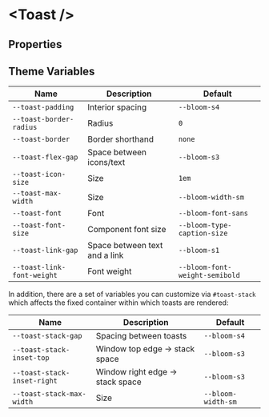 
# &lt;Toast /&gt;

## Properties

<ArgsTable of={Toast} />

## Theme Variables

| Name                       | Description                   | Default                        |
| -------------------------- | ----------------------------- | ------------------------------ |
| `--toast-padding`          | Interior spacing              | `--bloom-s4`                   |
| `--toast-border-radius`    | Radius                        | `0`                            |
| `--toast-border`           | Border shorthand              | `none`                         |
| `--toast-flex-gap`         | Space between icons/text      | `--bloom-s3`                   |
| `--toast-icon-size`        | Size                          | `1em`                          |
| `--toast-max-width`        | Size                          | `--bloom-width-sm`             |
| `--toast-font`             | Font                          | `--bloom-font-sans`            |
| `--toast-font-size`        | Component font size           | `--bloom-type-caption-size`         |
| `--toast-link-gap`         | Space between text and a link | `--bloom-s1`                   |
| `--toast-link-font-weight` | Font weight                   | `--bloom-font-weight-semibold` |

In addition, there are a set of variables you can customize via `#toast-stack` which affects the fixed container within which toasts are rendered:

| Name                        | Description                      | Default            |
| --------------------------- | -------------------------------- | ------------------ |
| `--toast-stack-gap`         | Spacing between toasts           | `--bloom-s4`       |
| `--toast-stack-inset-top`   | Window top edge -> stack space   | `--bloom-s3`       |
| `--toast-stack-inset-right` | Window right edge -> stack space | `--bloom-s3`       |
| `--toast-stack-max-width`   | Size                             | `--bloom-width-sm` |
